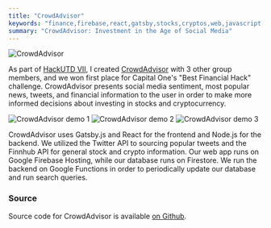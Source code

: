 ```yaml
---
title: "CrowdAdvisor"
keywords: "finance,firebase,react,gatsby,stocks,cryptos,web,javascript,js"
summary: "CrowdAdvisor: Investment in the Age of Social Media"
---
```


![CrowdAdvisor](/images/crowd-advisor/static.png)

As part of [HackUTD VII](https://hackutd-viii.devpost.com/), I created [CrowdAdvisor](https://financial-analyzer.web.app/) with 3 other group members, and we won first place for Capital One's "Best Financial Hack" challenge. CrowdAdvisor presents social media sentiment, most popular news, tweets, and financial information to the user in order to make more informed decisions about investing in stocks and cryptocurrency.

![CrowdAdvisor demo 1](/images/crowd-advisor/demo1.png)
![CrowdAdvisor demo 2](/images/crowd-advisor/demo2.png)
![CrowdAdvisor demo 3](/images/crowd-advisor/demo3.png)

CrowdAdvisor uses Gatsby.js and React for the frontend and Node.js for the backend. We utilized the Twitter API to sourcing popular tweets and the Finnhub API for general stock and crypto information. Our web app runs on Google Firebase Hosting, while our database runs on Firestore. We run the backend on Google Functions in order to periodically update our database and run search queries.

### Source
Source code for CrowdAdvisor is available [on Github](https://github.com/realprogrammer5000/crowd-advisor).
